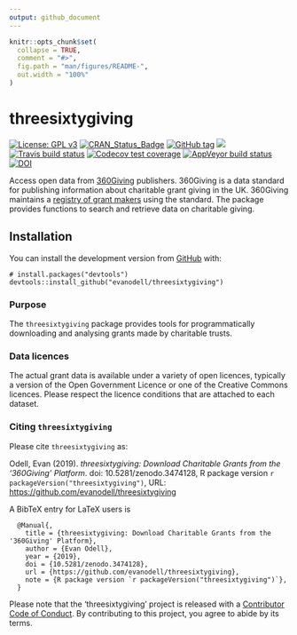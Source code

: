 ```yaml
---
output: github_document
---
```


<!-- README.md is generated from README.Rmd. Please edit that file -->

```r
knitr::opts_chunk$set(
  collapse = TRUE,
  comment = "#>",
  fig.path = "man/figures/README-",
  out.width = "100%"
)
```


# threesixtygiving

<!-- badges: start -->
[![License: GPL v3](https://img.shields.io/badge/License-GPLv3-blue.svg)](https://www.gnu.org/licenses/gpl-3.0)
[![CRAN_Status_Badge](https://www.r-pkg.org/badges/version/threesixtygiving)](https://cran.r-project.org/package=threesixtygiving)
[![GitHub tag](https://img.shields.io/github/tag/evanodell/threesixtygiving.svg)](https://github.com/evanodell/threesixtygiving)
[![](https://cranlogs.r-pkg.org/badges/grand-total/threesixtygiving)](https://dgrtwo.shinyapps.io/cranview/)
[![Travis build status](https://travis-ci.org/evanodell/threesixtygiving.svg?branch=master)](https://travis-ci.org/evanodell/threesixtygiving)
[![Codecov test coverage](https://codecov.io/gh/evanodell/threesixtygiving/branch/master/graph/badge.svg)](https://codecov.io/gh/evanodell/threesixtygiving?branch=master)
[![AppVeyor build status](https://ci.appveyor.com/api/projects/status/github/evanodell/threesixtygiving?branch=master&svg=true)](https://ci.appveyor.com/project/evanodell/threesixtygiving)
[![DOI](https://zenodo.org/badge/195080045.svg)](https://zenodo.org/badge/latestdoi/195080045)
<!-- badges: end -->

Access open data from [360Giving](https://www.threesixtygiving.org/) publishers. 360Giving is a data standard for publishing information about charitable grant giving in the UK. 360Giving maintains a [registry of grant makers](http://data.threesixtygiving.org/) using the standard. The package provides functions to search and retrieve data on charitable giving.


## Installation
<!--
You can install the released version of threesixtygiving from [CRAN](https://CRAN.R-project.org) with:
``` r
install.packages("threesixtygiving")
```
-->

You can install the development version from [GitHub](https://github.com/) with:

```
# install.packages("devtools")
devtools::install_github("evanodell/threesixtygiving")
```

### Purpose

The `threesixtygiving` package provides tools for programmatically downloading and analysing grants made by charitable trusts. 



### Data licences

The actual grant data is available under a variety of open licences, typically a version of the Open Government Licence or one of the Creative Commons licences. Please respect the licence conditions that are attached to each dataset. 


### Citing `threesixtygiving`

Please cite `threesixtygiving` as:

Odell, Evan (2019). _threesixtygiving: Download Charitable Grants from the '360Giving' Platform_. doi: 10.5281/zenodo.3474128, R package version `r packageVersion("threesixtygiving")`, URL: <https://github.com/evanodell/threesixtygiving>

A BibTeX entry for LaTeX users is

```
  @Manual{,
    title = {threesixtygiving: Download Charitable Grants from the '360Giving' Platform},
    author = {Evan Odell},
    year = {2019},
    doi = {10.5281/zenodo.3474128},
    url = {https://github.com/evanodell/threesixtygiving},
    note = {R package version `r packageVersion("threesixtygiving")`},
  }
```

Please note that the 'threesixtygiving' project is released with a [Contributor Code of Conduct](https://github.com/evanodell/threesixtygiving/blob/master/CODE_OF_CONDUCT.md). By contributing to this project, you agree to abide by its terms.

